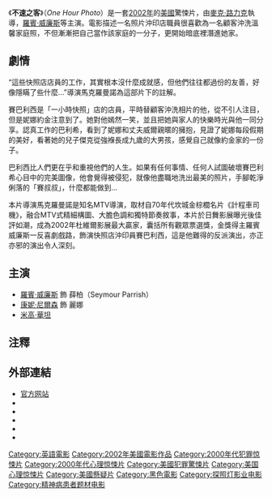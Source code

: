 {{Link style|time=2015-12-13T11:56:08+00:00}}
{{Other uses|不速之客 (消歧義)}}
{{noteTA
|T=zh-tw:不速之客 (2002年電影); zh-hk:戀相狂; zh-cn:一小时快照;
|G1=Show
|1=zh-tw:不速之客; zh-hk:戀相狂; zh-cn:一小时快照;}}
{{Infobox Film
|name = 不速之客
| original_name = One Hour Photo
| tw_name = 不速之客
| hk_name = 戀相狂
| cn_name = 一小时快照
| image          = One Hour Photo movie.jpg
| director       = [[麥克·路力克|麥克·路力克]]（[[:en:Mark_Romanek|Mark Romanek]]）
| producer       = [[Christine_Vachon|Christine Vachon]]
| writer         = Mark Romanek
| starring       = [[羅賓·威廉斯|羅賓·威廉斯]]<br>[[米高·華坦|米高·華坦]]（[[:en:Michael_Vartan|Michael Vartan]]）<br>[[康妮·尼爾森|康妮·尼爾森]]（[[:en:Connie_Nielsen|Connie Nielsen]]）<br>[[Dylan_Smith_(actor)|Dylan Smith]]<br>[[Gary_Cole|Gary Cole]]<br>[[Eriq_La_Salle|Eriq La Salle]]
| music          = [[Reinhold_Heil|Reinhold Heil]]<br>[[Johnny_Klimek|Johnny Klimek]]
| cinematography = [[Jeff_Cronenweth|Jeff Cronenweth]]
| editing        = [[Jeffrey_Ford_(film_editor)|Jeffrey Ford]]
| distributor    = [[Fox_Searchlight_Pictures|Fox Searchlight Pictures]]
| released       = {{Start date|2002|8|21}}
| runtime        = 96分鐘
| country        = [[美國電影|美國]]
| language       = 英語
| budget         = $1千2百萬
| gross          = $52,223,306<ref>http://www.boxofficemojo.com/movies/?id=onehourphoto.htm</ref>
| imdb_id        = 0265459
}}
《'''不速之客'''》（''One Hour Photo''）是一套[[2002年電影|2002年]]的[[美國電影|美國]]驚悚片，由[[麥克·路力克|麥克·路力克]]執導，[[羅賓·威廉斯|羅賓·威廉斯]]等主演。電影描述一名照片沖印店職員很喜歡為一名顧客沖洗溫馨家庭照，不但漸漸把自己當作該家庭的一分子，更開始暗底裡潛進她家。

== 劇情 ==

“這些快照店店員的工作，其實根本沒什麼成就感，但他們往往都過份的友善，好像隱瞞了些什麼…”導演馬克羅曼諾為這部片下的註解。 

賽巴利西是「一小時快照」店的店員，平時替顧客沖洗相片的他，從不引人注目，但是妮娜約金注意到了。她對他嫣然一笑，並且把她與家人的快樂時光與他一同分享。認真工作的巴利希，看到了妮娜和丈夫威爾親暱的擁抱，見證了妮娜每段假期的美好，看著她的兒子傑克從強褓長成九歲的大男孩，感覺自己就像約金家的一份子。 

巴利西比人們更在乎和重視他們的人生。如果有任何事情、任何人試圖破壞賽巴利希心目中的完美圖像，他會覺得被侵犯，就像他盡職地洗出最美的照片，手腳乾淨俐落的「賽叔叔」，什麼都能做到… 

本片導演馬克羅曼諾是知名MTV導演，取材自70年代坎城金棕櫚名片《計程車司機》，融合MTV式精細構圖、大膽色調和獨特節奏敘事，本片於日舞影展曝光後佳評如潮，成為2002年杜維爾影展最大贏家，囊括所有觀眾票選獎，金獎得主羅賓威廉斯一反喜劇戲路，飾演快照店沖印員賽巴利西，這是他難得的反派演出，亦正亦邪的演出令人深刻。

== 主演 ==
* [[羅賓·威廉斯|羅賓·威廉斯]] 飾 薛柏（Seymour Parrish）
*[[康妮·尼爾森|康妮·尼爾森]] 飾 麗娜
*[[米高·華坦|米高·華坦]]

==注釋==
{{reflist}}

==外部連結==
{{wikiquote}}
*[http://www.foxsearchlight.com/onehourphoto/ 官方网站] {{Wayback|url=http://www.foxsearchlight.com/onehourphoto/ |date=20130515052011 }}
*{{imdb title|id=0265459|title=不速之客}}
*{{rotten-tomatoes|id=one_hour_photo}}
*{{douban|1295883|title=不速之客}}
*{{metacritic film|id=onehourphoto|title=不速之客}}
*{{mojo title|id=onehourphoto|title=不速之客}}

{{DEFAULTSORT:One Hour Photo}}
[[Category:英語電影|Category:英語電影]]
[[Category:2002年美國電影作品|Category:2002年美國電影作品]]
[[Category:2000年代犯罪惊悚片|Category:2000年代犯罪惊悚片]]
[[Category:2000年代心理惊悚片|Category:2000年代心理惊悚片]]
[[Category:美國犯罪驚悚片|Category:美國犯罪驚悚片]]
[[Category:美国心理惊悚片|Category:美国心理惊悚片]]
[[Category:美國懸疑片|Category:美國懸疑片]]
[[Category:黑色電影|Category:黑色電影]]
[[Category:探照灯影业电影|Category:探照灯影业电影]]
[[Category:精神病患者题材电影|Category:精神病患者题材电影]]